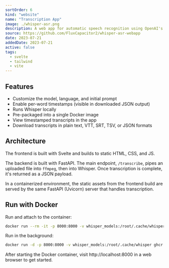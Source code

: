 ```yaml
---
sortOrder: 6
kind: "website"
name: "Transcription App"
image: ./whisper-asr.png
description: A web app for automatic speech recognition using OpenAI's Whisper model running locally.
source: https://github.com/FluxCapacitor2/whisper-asr-webapp
date: 2023-07-21
addedDate: 2023-07-21
active: false
tags:
  - svelte
  - tailwind
  - vite
---
```


## Features

- Customize the model, language, and initial prompt
- Enable per-word timestamps (visible in downloaded JSON output)
- Runs Whisper locally
- Pre-packaged into a single Docker image
- View timestamped transcripts in the app
- Download transcripts in plain text, VTT, SRT, TSV, or JSON formats

## Architecture

The frontend is built with Svelte and builds to static HTML, CSS, and JS.

The backend is built with FastAPI. The main endpoint, `/transcribe`, pipes an uploaded file into `ffmpeg`, then into Whisper. Once transcription is complete, it's returned as a JSON payload.

In a containerized environment, the static assets from the frontend build are served by the same FastAPI (Uvicorn) server that handles transcription.

## Run with Docker

Run and attach to the container:

```sh
docker run --rm -it -p 8000:8000 -v whisper_models:/root/.cache/whisper ghcr.io/fluxcapacitor2/whisper-asr-webapp:main
```

Run in the background:

```sh
docker run -d -p 8000:8000 -v whisper_models:/root/.cache/whisper ghcr.io/fluxcapacitor2/whisper-asr-webapp:main
```

After starting the Docker container, visit http://localhost:8000 in a web browser to get started.
